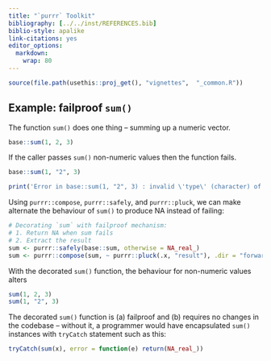 ---
title: "`purrr` Toolkit"
bibliography: [../../inst/REFERENCES.bib]
biblio-style: apalike
link-citations: yes
editor_options: 
  markdown: 
    wrap: 80
---

```{r, include = FALSE}
source(file.path(usethis::proj_get(), "vignettes",  "_common.R"))
```


<!-- The [`purrr`](https://purrr.tidyverse.org/reference) package provides a set of functions that allows -->

<!-- * Changing/setting default values of functions -->
<!-- * Handling unexpected conditions -->
<!-- * Altering the behaviour of a function -->

## Example: failproof `sum()`

The function `sum()` does one thing -- summing up a numeric vector.

```{r, echo=TRUE}
base::sum(1, 2, 3)
```

If the caller passes `sum()` non-numeric values then the function fails.

```{r, echo=TRUE, eval=FALSE}
base::sum(1, "2", 3)
```
```{r}
print('Error in base::sum(1, "2", 3) : invalid \'type\' (character) of argument')
```

Using `purrr::compose`, `purrr::safely`, and `purrr::pluck`, we can make
alternate the behaviour of `sum()` to produce NA instead of failing:

```{r, echo=TRUE}
# Decorating `sum` with failproof mechanism:
# 1. Return NA when sum fails
# 2. Extract the result
sum <- purrr::safely(base::sum, otherwise = NA_real_)
sum <- purrr::compose(sum, ~ purrr::pluck(.x, "result"), .dir = "forward") 
```

With the decorated `sum()` function, the behaviour for non-numeric values alters

```{r, echo=TRUE}
sum(1, 2, 3)
sum(1, "2", 3)
```

The decorated `sum()` function is (a) failproof and (b) requires no changes in the codebase -- without it, a programmer would have encapsulated `sum()` instances with `tryCatch` statement
such as this:

```{r, echo=TRUE, eval=FALSE}
tryCatch(sum(x), error = function(e) return(NA_real_))
```

